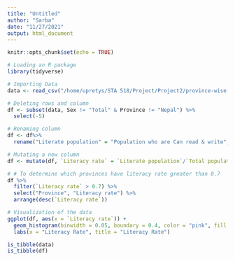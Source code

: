 ```yaml
---
title: "Untitled"
author: "Sarba"
date: "11/27/2021"
output: html_document
---
```


```r
knitr::opts_chunk$set(echo = TRUE)
```

```r
# Loading an R package
library(tidyverse)
```

```r
# Importing Data
data <- read_csv("/home/upretys/STA 518/Project/Project2/province-wise[1].csv")
```

```r
# Deleting rows and column
df <- subset(data, Sex != "Total" & Province != "Nepal") %>%
  select(-5)
```


```r
# Renaming column
df <- df%>% 
  rename("Literate population" = "Population who are Can read & write", "Total population above 5" = "Population Aged 5 years & above")
```



```r
# Mutating a new column
df <- mutate(df, `Literacy rate` = `Literate population`/`Total population above 5`)
```

```r
# # To determine which provinces have literacy rate greater than 0.7
df %>%
  filter(`Literacy rate` > 0.7) %>%
  select("Province", "Literacy rate") %>%
  arrange(desc(`Literacy rate`)) 

```

```r
# Visualization of the data
ggplot(df, aes(x = `Literacy rate`)) +
  geom_histogram(binwidth = 0.05, boundary = 0.4, color = "pink", fill = "black") +
  labs(x = "Literacy Rate", title = "Literacy Rate")
```


```r
is_tibble(data)
is_tibble(df)
```

